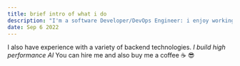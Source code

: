 ```yaml
---
title: brief intro of what i do
description: "I'm a software Developer/DevOps Engineer: i enjoy working with Nextjs & react js." 
date: Sep 6 2022
---
```


I also have experience with a variety of backend technologies. _I build high performance AI_ You can hire me and also buy me a coffee ☕️ 😎

